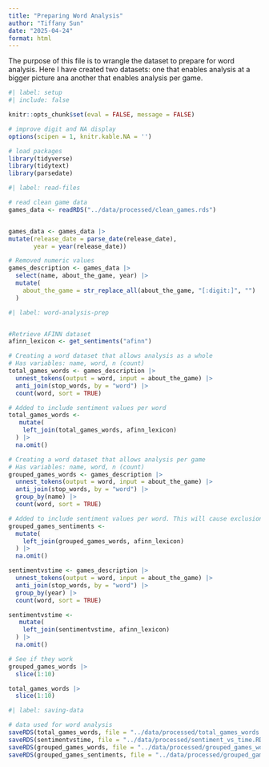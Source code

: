 ```yaml
---
title: "Preparing Word Analysis"
author: "Tiffany Sun"
date: "2025-04-24"
format: html
---
```


The purpose of this file is to wrangle the dataset to prepare for word analysis.
Here I have created two datasets: one that enables analysis at a bigger picture
ana another that enables analysis per game. 

```r
#| label: setup
#| include: false

knitr::opts_chunk$set(eval = FALSE, message = FALSE)

# improve digit and NA display 
options(scipen = 1, knitr.kable.NA = '')

# load packages
library(tidyverse)
library(tidytext)
library(parsedate)

```

```r
#| label: read-files

# read clean game data 
games_data <- readRDS("../data/processed/clean_games.rds")


games_data <- games_data |>
mutate(release_date = parse_date(release_date),
       year = year(release_date))

# Removed numeric values 
games_description <- games_data |>
  select(name, about_the_game, year) |>
  mutate(
    about_the_game = str_replace_all(about_the_game, "[:digit:]", "")
  )

```

```r
#| label: word-analysis-prep


#Retrieve AFINN dataset
afinn_lexicon <- get_sentiments("afinn")

# Creating a word dataset that allows analysis as a whole
# Has variables: name, word, n (count)
total_games_words <- games_description |>
  unnest_tokens(output = word, input = about_the_game) |>
  anti_join(stop_words, by = "word") |>
  count(word, sort = TRUE) 

# Added to include sentiment values per word
total_games_words <-
   mutate(
    left_join(total_games_words, afinn_lexicon)
  ) |>
  na.omit()

# Creating a word dataset that allows analysis per game
# Has variables: name, word, n (count)
grouped_games_words <- games_description |>
  unnest_tokens(output = word, input = about_the_game) |>
  anti_join(stop_words, by = "word") |>
  group_by(name) |>
  count(word, sort = TRUE) 

# Added to include sentiment values per word. This will cause exclusion of more words
grouped_games_sentiments <- 
  mutate(
    left_join(grouped_games_words, afinn_lexicon)
  ) |>
  na.omit()

sentimentvstime <- games_description |>
  unnest_tokens(output = word, input = about_the_game) |>
  anti_join(stop_words, by = "word") |>
  group_by(year) |>
  count(word, sort = TRUE)

sentimentvstime <- 
   mutate(
    left_join(sentimentvstime, afinn_lexicon)
  ) |>
  na.omit()

# See if they work
grouped_games_words |>
  slice(1:10)

total_games_words |>
  slice(1:10)

```



```r
#| label: saving-data

# data used for word analysis
saveRDS(total_games_words, file = "../data/processed/total_games_words.RDS")
saveRDS(sentimentvstime, file = "../data/processed/sentiment_vs_time.RDS")
saveRDS(grouped_games_words, file = "../data/processed/grouped_games_words.RDS")
saveRDS(grouped_games_sentiments, file = "../data/processed/grouped_games_sentiments.RDS")
```
